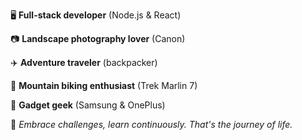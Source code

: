 <div class="flex flex-col gap-2">
  <p>
    🖥️ <strong>Full-stack developer</strong> (Node.js & React)
  </p>
  <p>
    📷 <strong>Landscape photography lover</strong> (Canon)
  </p>
  <p>
    ✈️ <strong>Adventure traveler</strong> (backpacker)
  </p>
  <p>
    🚴 <strong>Mountain biking enthusiast</strong> (Trek Marlin 7)
  </p>
  <p>
    📱 <strong>Gadget geek</strong> (Samsung & OnePlus)
  </p>
  <p>💬 <em>Embrace challenges, learn continuously. That's the journey of life.</em></p>
</div>
